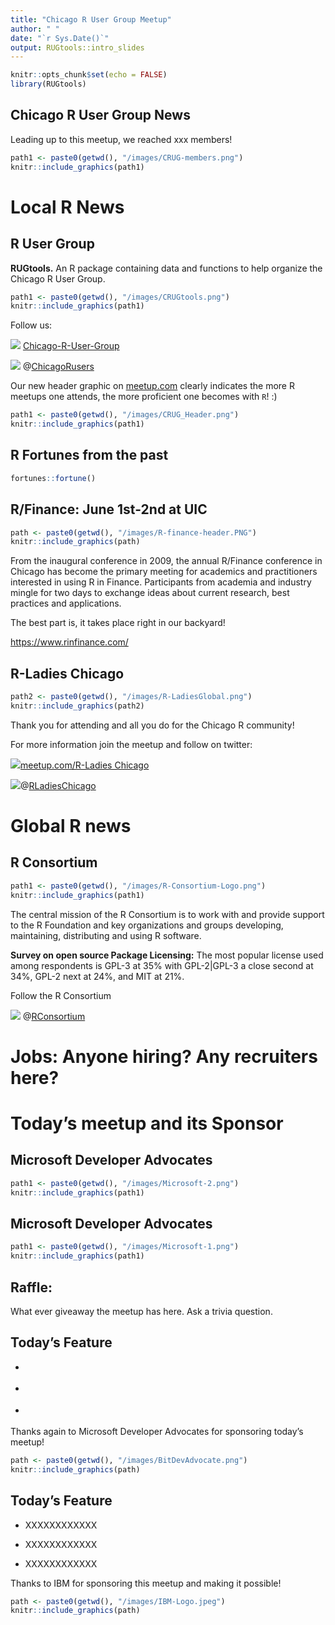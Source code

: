 ```yaml
---
title: "Chicago R User Group Meetup"
author: " "
date: "`r Sys.Date()`"
output: RUGtools::intro_slides
---
```



```r
knitr::opts_chunk$set(echo = FALSE)
library(RUGtools)
```

## Chicago R User Group News

Leading up to this meetup, we reached xxx members!


```r
path1 <- paste0(getwd(), "/images/CRUG-members.png")
knitr::include_graphics(path1)
```


# Local R News

## R User Group {.smaller .columns-2}


**RUGtools.** An R package containing data and functions to help organize the Chicago R User Group.

```r
path1 <- paste0(getwd(), "/images/CRUGtools.png")
knitr::include_graphics(path1)
```

Follow us:

![](images/GitHub-Mark.png) [Chicago-R-User-Group](https://twitter.com/ChicagoRusers)


![](images/twitter50x41.png) @[ChicagoRusers](https://twitter.com/ChicagoRusers)


Our new header graphic on [meetup.com](https://www.meetup.com/ChicagoRUG) clearly indicates the more R meetups one attends, the more proficient one becomes with `R`! :)

```r
path1 <- paste0(getwd(), "/images/CRUG_Header.png")
knitr::include_graphics(path1)
```

## R Fortunes from the past

```r
fortunes::fortune()
```

## R/Finance: June 1st-2nd at UIC {.smaller}

```r
path <- paste0(getwd(), "/images/R-finance-header.PNG")
knitr::include_graphics(path)
```

From the inaugural conference in 2009, the annual R/Finance conference in Chicago has become the primary meeting for academics and practitioners interested in using R in Finance. Participants from academia and industry mingle for two days to exchange ideas about current research, best practices and applications.

The best part is, it takes place right in our backyard! 

[https://www.rinfinance.com/](https://www.rinfinance.com/)

## R-Ladies Chicago

```r
path2 <- paste0(getwd(), "/images/R-LadiesGlobal.png")
knitr::include_graphics(path2)
```


Thank you for attending and all you do for the Chicago R community!

For more information join the meetup and follow on twitter:


![](images/m_swarm_50x50.png)[meetup.com/R-Ladies Chicago](https://www.meetup.com/rladies-chicago/)


![](images/twitter50x41.png)@[RLadiesChicago](https://twitter.com/RLadiesChicago)

# Global R news

## R Consortium {.smaller}

```r
path1 <- paste0(getwd(), "/images/R-Consortium-Logo.png")
knitr::include_graphics(path1)
```

The central mission of the R Consortium is to work with and provide support to the R Foundation and key organizations and groups developing, maintaining, distributing and using R software. 

**Survey on open source Package Licensing:** The most popular license used among respondents is GPL-3 at 35% with GPL-2|GPL-3 a close second at 34%, GPL-2 next at 24%, and MIT at 21%.

Follow the R Consortium

![](images/twitter50x41.png) @[RConsortium](https://twitter.com/Rconsortium)

# Jobs: Anyone hiring? Any recruiters here?

# Today's meetup and its Sponsor

## Microsoft Developer Advocates

```r
path1 <- paste0(getwd(), "/images/Microsoft-2.png")
knitr::include_graphics(path1)
```

## Microsoft Developer Advocates

```r
path1 <- paste0(getwd(), "/images/Microsoft-1.png")
knitr::include_graphics(path1)
```


## Raffle:

What ever giveaway the meetup has here. Ask a trivia question.


## Today's Feature {.columns-2}


- ##################

- ##################

- ##################


Thanks again to Microsoft Developer Advocates for sponsoring today's meetup!

```r
path <- paste0(getwd(), "/images/BitDevAdvocate.png")
knitr::include_graphics(path)
```



## Today's Feature {.columns-2}


- XXXXXXXXXXXX

- XXXXXXXXXXXX

- XXXXXXXXXXXX

Thanks to IBM for sponsoring this meetup and making it possible!

```r
path <- paste0(getwd(), "/images/IBM-Logo.jpeg")
knitr::include_graphics(path)
```





